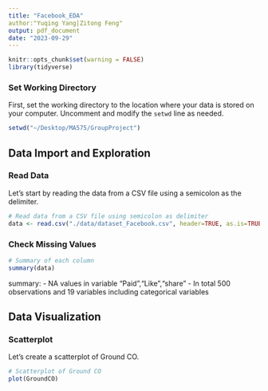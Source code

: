 ```yaml
---
title: "Facebook_EDA"
author:"Yuqing Yang|Zitong Feng"
output: pdf_document
date: "2023-09-29"
---
```


```r
knitr::opts_chunk$set(warning = FALSE)
library(tidyverse)
```

### Set Working Directory

First, set the working directory to the location where your data is stored on your computer. Uncomment and modify the `setwd` line as needed.

```r
setwd("~/Desktop/MA575/GroupProject")
```

## Data Import and Exploration

### Read Data

Let's start by reading the data from a CSV file using a semicolon as the delimiter.

```r
# Read data from a CSV file using semicolon as delimiter
data <- read.csv("./data/dataset_Facebook.csv", header=TRUE, as.is=TRUE, sep=';')
```

### Check Missing Values

```r
# Summary of each column
summary(data)

```
summary:
- NA values in variable "Paid","Like","share"
- In total 500 observations and 19 variables including categorical variables

## Data Visualization

### Scatterplot

Let's create a scatterplot of Ground CO.

```r
# Scatterplot of Ground CO
plot(GroundCO)
```